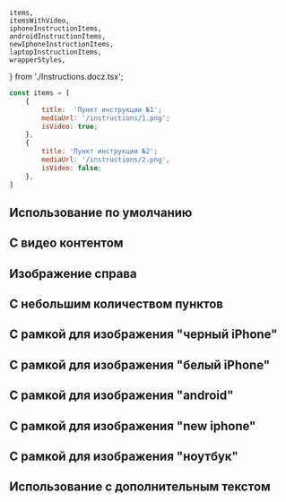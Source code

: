     items,
    itemsWithVideo,
    iphoneInstructionItems,
    androidInstructionItems,
    newIphoneInstructionItems,
    laptopInstructionItems,
    wrapperStyles,
} from './Instructions.docz.tsx';

```javascript collapse=Демо данные
const items = [
    {
        title:  'Пункт инструкции №1';
        mediaUrl: '/instructions/1.png';
        isVideo: true;
    },
    {
        title: 'Пункт инструкции №2';
        mediaUrl: '/instructions/2.png',
        isVideo: false;
    },
]
```

## Использование по умолчанию

<Playground style={wrapperStyles}>
    <Instructions title="Как подписаться" instructionItems={items} />
</Playground>

## С видео контентом

<Playground style={wrapperStyles}>
    <Instructions title="Как подписаться" instructionItems={itemsWithVideo} />
</Playground>

## Изображение справа

<Playground style={wrapperStyles}>
    <Instructions title="Как подписаться" instructionItems={items} pictureAlign='right' />
</Playground>

## С небольшим количеством пунктов

<Playground style={wrapperStyles}>
    <Instructions title="Как подписаться" instructionItems={[items[0], items[1]]} />
</Playground>

## С рамкой для изображения "черный iPhone"

<Playground style={wrapperStyles}>
    <Instructions title="Как подписаться" instructionItems={iphoneInstructionItems} pictureMask='black-iphone' />
</Playground>

## С рамкой для изображения "белый iPhone"

<Playground style={wrapperStyles}>
    <Instructions title="Как подписаться" instructionItems={iphoneInstructionItems} pictureMask='white-iphone' />
</Playground>

## С рамкой для изображения "android"

<Playground style={wrapperStyles}>
    <Instructions title="Как подписаться" instructionItems={androidInstructionItems} pictureMask='android' />
</Playground>

## С рамкой для изображения "new iphone"

<Playground style={wrapperStyles}>
    <Instructions title="Как подписаться" instructionItems={newIphoneInstructionItems} pictureMask='new-iphone' />
</Playground>

## С рамкой для изображения "ноутбук"

<Playground style={wrapperStyles}>
    <Instructions title="Как подписаться" instructionItems={laptopInstructionItems} pictureMask='laptop' />
</Playground>

## Использование с дополнительным текстом

<Playground style={wrapperStyles}>
    <Instructions
        title="Как подписаться"
        instructionItems={items}
        additionalText="Авторизуйтесь на сайте сервиса special.megafon.ru, перейдите в магазин и добавьте покупки в корзину"
    />
</Playground>
